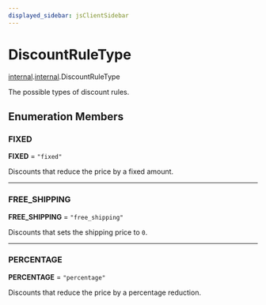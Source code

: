 ```yaml
---
displayed_sidebar: jsClientSidebar
---
```



# DiscountRuleType

[internal](../../modules/internal.mdx).[internal](../modules/internal.internal.mdx).DiscountRuleType

The possible types of discount rules.

## Enumeration Members

### FIXED

 **FIXED** = ``"fixed"``

Discounts that reduce the price by a fixed amount.

___

### FREE\_SHIPPING

 **FREE\_SHIPPING** = ``"free_shipping"``

Discounts that sets the shipping price to `0`.

___

### PERCENTAGE

 **PERCENTAGE** = ``"percentage"``

Discounts that reduce the price by a percentage reduction.
